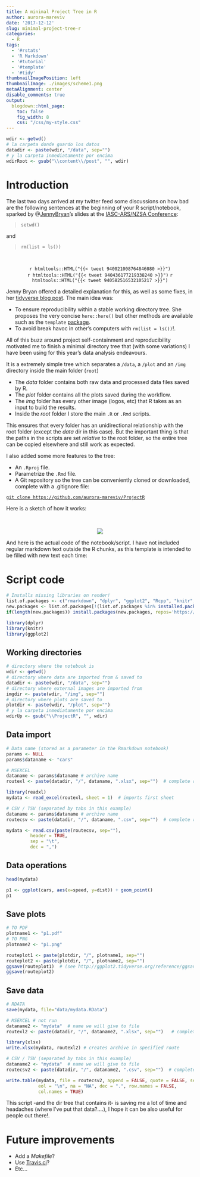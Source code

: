 ```yaml
---
title: A minimal Project Tree in R
author: aurora-mareviv
date: '2017-12-12'
slug: minimal-project-tree-r
categories:
  - R
tags:
  - '#rstats'
  - 'R Markdown'
  - '#tutorial'
  - '#template'
  - '#tidy'
thumbnailImagePosition: left
thumbnailImage: ./images/scheme1.png
metaAlignment: center
disable_comments: true
output:
  blogdown::html_page:
    toc: false
    fig_width: 8
    css: "/css/my-style.css"
---
```


```r
wdir <- getwd() 
# la carpeta donde guardo los datos
datadir <- paste(wdir, "/data", sep="")
# y la carpeta inmediatamente por encima
wdirRoot <- gsub("\\content\\/post", "", wdir) 
```


# Introduction &nbsp; <span class="fa fa-cogs"></span> 

The last two days arrived at my twitter feed some discussions on how bad are the following sentences at the beginning of your R script/notebook, sparked by @[JennyBryan](https://twitter.com/JennyBryan)'s slides at the [IASC-ARS/NZSA Conference](http://www.nzsa2017.com/):

> `setwd()`

and

> `rm(list = ls())`

<br>

<center>
`r htmltools::HTML("{{< tweet 940021008764846080 >}}")`  
`r htmltools::HTML("{{< tweet 940436177219338240 >}}")` 
`r htmltools::HTML("{{< tweet 940582516532105217 >}}")`
</center> 

Jenny Bryan offered a detailed explanation for this, as well as some fixes, in her [tidyverse blog post](https://www.tidyverse.org/articles/2017/12/workflow-vs-script/). The main idea was:  

- To ensure reproducibility within a stable working directory tree. She proposes the very concise `here::here()` but other methods are available such as the `template` [package](https://github.com/Pakillo/template).   
- To avoid break havoc in other's computers with `rm(list = ls())`!.

All of this buzz around project self-containment and reproducibility motivated me to finish a minimal directory tree that (with some variations) I have been using for this year's data analysis endeavours.  

It is a extremely simple tree which separates a `/data`, a `/plot` and an `/img` directory inside the main folder (`root`)

- The *data* folder contains both raw data and processed data files saved by R. 
- The *plot* folder contains all the plots saved during the workflow. 
- The *img* folder has every other image (logos, etc) that R takes as an input to build the results. 
- Inside the *root* folder I store the main `.R` or `.Rmd` scripts.  

This ensures that every folder has an unidirectional relationship with the root folder (except the *data* dir in this case). But the important thing is that the paths in the scripts are set *relative* to the root folder, so the entire tree can be copied elsewhere and still work as expected.  

I also added some more features to the tree:  

- An `.Rproj` file.   
- Parametrize the `.Rmd` file.   
- A <span class="texttt">Git</span> repository so the tree can be conveniently cloned or downloaded, complete with a .gitignore file:   

<div class="alert alert-info">
[`git clone https://github.com/aurora-mareviv/ProjectR`](https://github.com/aurora-mareviv/ProjectR)  
</div>

Here is a sketch of how it works: 

<br>

<center>
![](/images/scheme.png)
</center> 


And here is the actual code of the notebook/script. I have not included regular markdown text outside the R chunks, as this template is intended to be filled with new text each time:

# Script code &nbsp; <span class="fa fa-tree"></span> &nbsp; <span class="fa fa-wrench"></span>

```r
# Installs missing libraries on render!
list.of.packages <- c("rmarkdown", "dplyr", "ggplot2", "Rcpp", "knitr", "readxl")
new.packages <- list.of.packages[!(list.of.packages %in% installed.packages()[,"Package"])]
if(length(new.packages)) install.packages(new.packages, repos='https://cran.rstudio.com/')
```

```r
library(dplyr)
library(knitr)
library(ggplot2)
```


## Working directories

```r
# directory where the notebook is
wdir <- getwd() 
# directory where data are imported from & saved to
datadir <- paste(wdir, "/data", sep="")
# directory where external images are imported from
imgdir <- paste(wdir, "/img", sep="")
# directory where plots are saved to
plotdir <- paste(wdir, "/plot", sep="")
# y la carpeta inmediatamente por encima
wdirUp <- gsub("\\ProjectR", "", wdir) 
```


## Data import

```r
# Data name (stored as a parameter in the Rmarkdown notebook)
params <- NULL
params$dataname <- "cars"
```

```r
# MSEXCEL
dataname <- params$dataname # archive name
routexl <- paste(datadir, "/", dataname, ".xlsx", sep="")  # complete route to archive

library(readxl)
mydata <- read_excel(routexl, sheet = 1)  # imports first sheet
```

```r
# CSV / TSV (separated by tabs in this example)
dataname <- params$dataname # archive name
routecsv <- paste(datadir, "/", dataname, ".csv", sep="")  # complete route to archive

mydata <- read.csv(paste(routecsv, sep=""), 
         header = TRUE, 
         sep = "\t",
         dec = ",")

```


## Data operations

```r
head(mydata)
```

```r
p1 <- ggplot(cars, aes(x=speed, y=dist)) + geom_point()
p1
```

## Save plots

```r
# TO PDF 
plotname1 <- "p1.pdf"
# TO PNG 
plotname2 <- "p1.png"

routeplot1 <- paste(plotdir, "/", plotname1, sep="")
routeplot2 <- paste(plotdir, "/", plotname2, sep="")
ggsave(routeplot1)  # (see http://ggplot2.tidyverse.org/reference/ggsave.html)
ggsave(routeplot2) 
```

## Save data

```r
# RDATA
save(mydata, file="data/mydata.RData")
```

```r
# MSEXCEL # not run
dataname2 <- "mydata"  # name we will give to file
routexl2 <- paste(datadir, "/", dataname2, ".xlsx", sep="")   # complete route to future archive

library(xlsx)
write.xlsx(mydata, routexl2) # creates archive in specified route
```

```r
# CSV / TSV (separated by tabs in this example)
dataname2 <- "mydata"  # name we will give to file
routecsv2 <- paste(datadir, "/", dataname2, ".csv", sep="")  # complete route to future archive

write.table(mydata, file = routecsv2, append = FALSE, quote = FALSE, sep = "\t ",
            eol = "\n", na = "NA", dec = ".", row.names = FALSE,
            col.names = TRUE)
```


This script -and the dir tree that contains it- is saving me a lot of time and headaches (where I've put that data?....), I hope it can be also useful for people out there!.   

# Future improvements

- Add a *Makefile*?
- Use [Travis.ci](https://travis-ci.org/)?  
- Etc...




